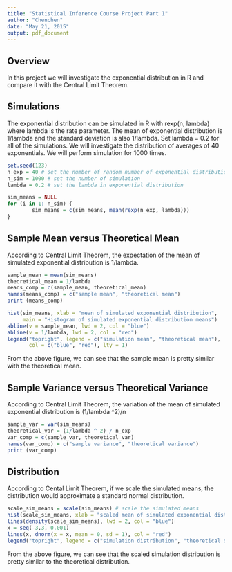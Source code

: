 ```yaml
---
title: "Statistical Inference Course Project Part 1"
author: "Chenchen"
date: "May 21, 2015"
output: pdf_document
---
```


## Overview
In this project we will investigate the exponential distribution in R and compare it with the Central Limit Theorem. 

## Simulations
The exponential distribution can be simulated in R with rexp(n, lambda) where lambda is the rate parameter. The mean of exponential distribution is 1/lambda and the standard deviation is also 1/lambda. Set lambda = 0.2 for all of the simulations. We will investigate the distribution of averages of 40 exponentials. We will perform simulation for 1000 times. 

```r
set.seed(123)
n_exp = 40 # set the number of random number of exponential distribution
n_sim = 1000 # set the number of simulation
lambda = 0.2 # set the lambda in exponential distribution

sim_means = NULL
for (i in 1: n_sim) {
        sim_means = c(sim_means, mean(rexp(n_exp, lambda)))
}
```

## Sample Mean versus Theoretical Mean
According to Central Limit Theorem, the expectation of the mean of simulated exponential distribution is 1/lambda. 

```r
sample_mean = mean(sim_means)
theoretical_mean = 1/lambda
means_comp = c(sample_mean, theoretical_mean)
names(means_comp) = c("sample mean", "theoretical mean")
print (means_comp)
```

```r
hist(sim_means, xlab = "mean of simulated exponential distribution",
     main = "Histogram of simulated exponential distribution means")
abline(v = sample_mean, lwd = 2, col = "blue")
abline(v = 1/lambda, lwd = 2, col = "red")
legend("topright", legend = c("simulation mean", "theoretical mean"), 
       col = c("blue", "red"), lty = 1)
```

From the above figure, we can see that the sample mean is pretty similar with the theoretical mean.

## Sample Variance versus Theoretical Variance
According to Central Limit Theorem, the variation of the mean of simulated exponential distribution is (1/lambda ^2)/n

```r
sample_var = var(sim_means)
theoretical_var = (1/lambda ^ 2) / n_exp
var_comp = c(sample_var, theoretical_var)
names(var_comp) = c("sample variance", "theoretical variance")
print (var_comp)
```

## Distribution
According to Cental Limit Theorem, if we scale the simulated means, the distribution would approximate a standard normal distribution.

```r
scale_sim_means = scale(sim_means) # scale the simulated means
hist(scale_sim_means, xlab = "scaled mean of simulated exponential distribution", main = "Histogram of scaled simulated exponential distribution means", xlim = c(-3, 3), ylim = c(0, 0.5), prob = T)
lines(density(scale_sim_means), lwd = 2, col = "blue")
x = seq(-3,3, 0.001)
lines(x, dnorm(x = x, mean = 0, sd = 1), col = "red")
legend("topright", legend = c("simulation distribution", "theoretical distribution"), col = c("blue", "red"), lty = 1)
```

From the above figure, we can see that the scaled simulation distribution is pretty similar to the theoretical distribution.

